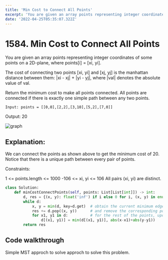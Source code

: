 ```yaml
---
title: 'Min Cost to Connect All Points'
excerpt: 'You are given an array points representing integer coordinates of some points on a 2D-plane, where points[i] = [xi, yi].The cost of connecting two points [xi, yi] and [xj, yj] is the manhattan distance between them: |xi - xj| + |yi - yj|, where |val| denotes the absolute value of val.'
date: '2022-04-25T05:35:07.322Z'
---
```


# 1584. Min Cost to Connect All Points

You are given an array points representing integer coordinates of some points on a 2D-plane, where points[i] = [xi, yi].

The cost of connecting two points [xi, yi] and [xj, yj] is the manhattan distance between them: |xi - xj| + |yi - yj|, where |val| denotes the absolute value of val.

Return the minimum cost to make all points connected. All points are connected if there is exactly one simple path between any two points.

```reason
Input: points = [[0,0],[2,2],[3,10],[5,2],[7,0]]
```
Output: 20

![graph](https://assets.leetcode.com/uploads/2020/08/26/c.png)

## Explanation:
We can connect the points as shown above to get the minimum cost of 20.
Notice that there is a unique path between every pair of points.

Constraints:

1 <= points.length <= 1000
-106 <= xi, yi <= 106
All pairs (xi, yi) are distinct.

```python
class Solution:
    def minCostConnectPoints(self, points: List[List[int]]) -> int:
        d, res = {(x, y): float('inf') if i else 0 for i, (x, y) in enumerate(points)}, 0
        while d:
            x, y = min(d, key=d.get)  # obtain the current minimum edge
            res += d.pop((x, y))      # and remove the corresponding point
            for x1, y1 in d:          # for the rest of the points, update the minimum manhattan distance
                d[(x1, y1)] = min(d[(x1, y1)], abs(x-x1)+abs(y-y1))
        return res
```

## Code walkthrough
Simple MST approch to solve approch to solve this problem.